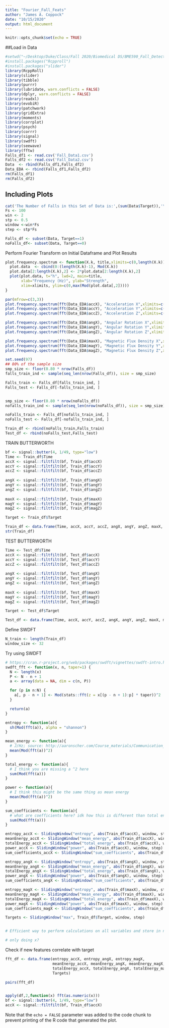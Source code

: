---
title: "Fourier_Fall_Feats"
author: "James A. Coppock"
date: "10/15/2020"
output: html_document
---

```{r setup, include=FALSE}
knitr::opts_chunk$set(echo = TRUE)
```

##Load in Data

```{r}
#setwd("~/Desktop/Duke/Class/Fall 2020/Biomedical DS/BME590_Fall_Detection")
#install.packages("Rcpproll")
#install.packages("slider")
library(RcppRoll)
library(slider)
library(tibble)
library(purrr)
library(lubridate, warn.conflicts = FALSE)
library(dplyr, warn.conflicts = FALSE)
library(readxl)
library(evobiR)
library(patchwork)
library(gridExtra)
library(moments)
library(corrplot)
library(psych)
library(corrr)
library(signal)
library(swdft)
library(seewave)
library(fftw)
Falls_df1 <- read.csv('Fall_Data1.csv')
Falls_df2 <- read.csv('Fall_Data2.csv')
Data  <- rbind(Falls_df1,Falls_df2)
Data_EDA <- rbind(Falls_df1,Falls_df2)
rm(Falls_df1)
rm(Falls_df2)
```

## Including Plots


```{r}
cat('The Number of Falls in this Set of Data is:',(sum(Data$Target)),'\n')
Fs <- 100
win <- 2
stp <- 0.5
window <-win*Fs
step <- stp*Fs

Falls_df <- subset(Data, Target==1)
noFalls_df<- subset(Data, Target==0)

```

Perform Fourier Transform on Initial Dataframe and Plot Results

```{r}

plot.frequency.spectrum <- function(X.k, title,xlimits=c(0,length(X.k))) {
  plot.data  <- cbind(0:(length(X.k)-1), Mod(X.k))
  plot.data[2:length(X.k),2] <- 2*plot.data[2:length(X.k),2] 
  plot(plot.data, t="h", lwd=2, main=title, 
       xlab="Frequency (Hz)", ylab="Strength",
       xlim=xlimits, ylim=c(0,max(Mod(plot.data[,2]))))
}

par(mfrow=c(3,3))
plot.frequency.spectrum(fft(Data_EDA$accX), "Acceleration X",xlimits=c(0,50))
plot.frequency.spectrum(fft(Data_EDA$accY), "Acceleration Y",xlimits=c(0,50))
plot.frequency.spectrum(fft(Data_EDA$accZ), "Acceleration Z",xlimits=c(0,50))

plot.frequency.spectrum(fft(Data_EDA$angX), "Angular Rotation X",xlimits=c(0,50))
plot.frequency.spectrum(fft(Data_EDA$angY), "Angular Rotation Y",xlimits=c(0,50))
plot.frequency.spectrum(fft(Data_EDA$angZ), "Angular Rotation Z",xlimits=c(0,50))

plot.frequency.spectrum(fft(Data_EDA$maxX), "Magnetic Flux Density X",xlimits=c(0,50))
plot.frequency.spectrum(fft(Data_EDA$magY), "Magnetic Flux Density Y",xlimits=c(0,50))
plot.frequency.spectrum(fft(Data_EDA$magZ), "Magnetic Flux Density Z",xlimits=c(0,50))

```

```{r}
set.seed(97)
## 80% of the sample size
smp_size <- floor(0.80 * nrow(Falls_df))
falls_train_ind <- sample(seq_len(nrow(Falls_df)), size = smp_size)

Falls_train <- Falls_df[falls_train_ind, ]
Falls_test <- Falls_df[-falls_train_ind, ]


smp_size <- floor(0.80 * nrow(noFalls_df))
nofalls_train_ind <- sample(seq_len(nrow(noFalls_df)), size = smp_size)

noFalls_train <- Falls_df[nofalls_train_ind, ]
noFalls_test <- Falls_df[-nofalls_train_ind, ]

Train_df <- rbind(noFalls_train,Falls_train)
Test_df <- rbind(noFalls_test,Falls_test)
```

TRAIN BUTTERWORTH
```{r}
bf <- signal::butter(4, 1/49, type="low")
Time <- Train_df$Time
accX <- signal::filtfilt(bf, Train_df$accX)
accY <- signal::filtfilt(bf, Train_df$accY)
accZ <- signal::filtfilt(bf, Train_df$accZ)
  
angX <- signal::filtfilt(bf, Train_df$angX)
angY <- signal::filtfilt(bf, Train_df$angY)
angZ <- signal::filtfilt(bf, Train_df$angZ)
  
maxX <- signal::filtfilt(bf, Train_df$maxX)
magY <- signal::filtfilt(bf, Train_df$magY)
magZ <- signal::filtfilt(bf, Train_df$magZ)

Target <- Train_df$Target

Train_df <- data.frame(Time, accX, accY, accZ, angX, angY, angZ, maxX, magY, magZ, Target)
str(Train_df)
```

TEST BUTTERWORTH
```{r}
Time <- Test_df$Time
accX <- signal::filtfilt(bf, Test_df$accX)
accY <- signal::filtfilt(bf, Test_df$accY)
accZ <- signal::filtfilt(bf, Test_df$accZ)
  
angX <- signal::filtfilt(bf, Test_df$angX)
angY <- signal::filtfilt(bf, Test_df$angY)
angZ <- signal::filtfilt(bf, Test_df$angZ)
  
maxX <- signal::filtfilt(bf, Test_df$maxX)
magY <- signal::filtfilt(bf, Test_df$magY)
magZ <- signal::filtfilt(bf, Test_df$magZ)

Target <- Test_df$Target

Test_df <- data.frame(Time, accX, accY, accZ, angX, angY, angZ, maxX, magY, magZ, Target)
```

Define SWDFT

```{r}

N_train <- length(Train_df)
window_size <- 32

```

Try using SWDFT

```{r}

# https://cran.r-project.org/web/packages/swdft/vignettes/swdft-intro.html (useful)
swdft_fft <- function(x, n, taper=1) {
  N <- length(x)
  P <- N - n + 1
  a <- array(data = NA, dim = c(n, P))

  for (p in n:N) {
    a[, p - n + 1] <- Mod(stats::fft(z = x[(p - n + 1):p] * taper))^2
  }

  return(a)
}

entropy <- function(a){
  sh(Mod(fft(a)), alpha = "shannon")
}

mean_energy <- function(a){
  # J/Hz; source: http://aaronscher.com/Course_materials/Communication_Systems/documents/Energy_signals_matlab_tutorial.pdf
  mean(Mod(fft(a))^2)
}

total_energy <- function(a){
  # I think you are missing a ^2 here
  sum(Mod(fft(a)))
}

power <- function(a){
  # I think this might be the same thing as mean energy 
  mean(Mod(fft(a))^2)
}

sum_coefficients <- function(a){
  # what are coefficients here? idk how this is different than total energy
  sum(Mod(fft(a)))
}

entropy_accX <- SlidingWindow("entropy", abs(Train_df$accX), window, step)
meanEnergy_accX <- SlidingWindow("mean_energy", abs(Train_df$accX), window, step)
totalEnergy_accX <- SlidingWindow("total_energy", abs(Train_df$accX), window, step)
power_accX <- SlidingWindow("power", abs(Train_df$accX), window, step)
sum_coefficients_accX <- SlidingWindow("sum_coefficients", abs(Train_df$accX), window, step)

entropy_angX <- SlidingWindow("entropy", abs(Train_df$angX), window, step)
meanEnergy_angX <- SlidingWindow("mean_energy", abs(Train_df$angX), window, step)
totalEnergy_angX <- SlidingWindow("total_energy", abs(Train_df$angX), window, step)
power_angX <- SlidingWindow("power", abs(Train_df$angX), window, step)
sum_coefficients_angX <- SlidingWindow("sum_coefficients", abs(Train_df$angX), window, step)

entropy_magX <- SlidingWindow("entropy", abs(Train_df$maxX), window, step)
meanEnergy_magX <- SlidingWindow("mean_energy", abs(Train_df$maxX), window, step)
totalEnergy_magX <- SlidingWindow("total_energy", abs(Train_df$maxX), window, step)
power_magX <- SlidingWindow("power", abs(Train_df$maxX), window, step)
sum_coefficients_magX <- SlidingWindow("sum_coefficients", abs(Train_df$maxX), window, step)

Targets <- SlidingWindow("max", Train_df$Target, window, step)


# Efficient way to perform calculations on all variables and store in new dataframe? Old way I did it in EDA.RMD could work, but it's very inefficient. 

# only doing x?

```

Check if new features correlate with target

```{r, fig.width=10, fig.height=10}

fft_df <- data.frame(entropy_accX, entropy_angX, entropy_magX,
                     meanEnergy_accX, meanEnergy_angX, meanEnergy_magX,
                     totalEnergy_accX, totalEnergy_angX, totalEnergy_magX,
                     Targets)

pairs(fft_df)

```
```{r}

```


```{r}
apply(df,2,function(x) fft(as.numeric(x)))
bf <- signal::butter(4, 1/49, type="low")
accX <- signal::filtfilt(bf, Train_df$accX)
```

Note that the `echo = FALSE` parameter was added to the code chunk to prevent printing of the R code that generated the plot.
